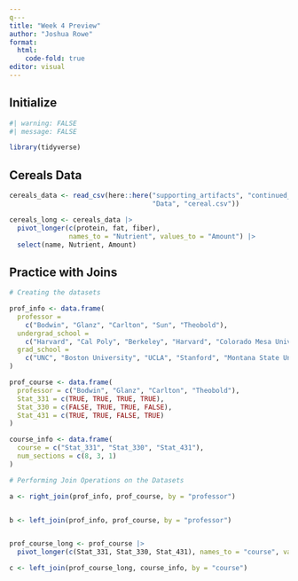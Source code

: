 ```yaml
---
q---
title: "Week 4 Preview"
author: "Joshua Rowe"
format:
  html: 
    code-fold: true
editor: visual
---
```


## Initialize

```r

#| warning: FALSE
#| message: FALSE

library(tidyverse)


```

## Cereals Data

```r

cereals_data <- read_csv(here::here("supporting_artifacts", "continued_learning",
                                    "Data", "cereal.csv"))

cereals_long <- cereals_data |> 
  pivot_longer(c(protein, fat, fiber), 
               names_to = "Nutrient", values_to = "Amount") |> 
  select(name, Nutrient, Amount)


```

## Practice with Joins

```r

# Creating the datasets

prof_info <- data.frame(
  professor = 
    c("Bodwin", "Glanz", "Carlton", "Sun", "Theobold"),
  undergrad_school = 
    c("Harvard", "Cal Poly", "Berkeley", "Harvard", "Colorado Mesa University"),
  grad_school = 
    c("UNC", "Boston University", "UCLA", "Stanford", "Montana State University")
)

prof_course <- data.frame(
  professor = c("Bodwin", "Glanz", "Carlton", "Theobold"),
  Stat_331 = c(TRUE, TRUE, TRUE, TRUE),
  Stat_330 = c(FALSE, TRUE, TRUE, FALSE),
  Stat_431 = c(TRUE, TRUE, FALSE, TRUE)
)

course_info <- data.frame(
  course = c("Stat_331", "Stat_330", "Stat_431"),
  num_sections = c(8, 3, 1)
)

# Performing Join Operations on the Datasets

a <- right_join(prof_info, prof_course, by = "professor")


b <- left_join(prof_info, prof_course, by = "professor")


prof_course_long <- prof_course |> 
  pivot_longer(c(Stat_331, Stat_330, Stat_431), names_to = "course", values_to = "can_teach")

c <- left_join(prof_course_long, course_info, by = "course")

```
